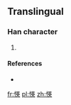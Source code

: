 ==Translingual==

===Han character===
{{Han char|rn=61|rad=心|as=09|sn=12|four=|canj=心廿中大 (PTLK)|ids=⿰[[忄]][[英]]}}

# {{defn|Han|sort=心09}}

====References====
* {{Han ref|kx=0396.071|hdz=42326.051|uh=6125|ud=24869}}

[[fr:愥]]
[[pl:愥]]
[[zh:愥]]